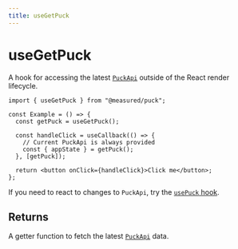 ```yaml
---
title: useGetPuck
---
```


# useGetPuck

A hook for accessing the latest [`PuckApi`](/docs/api-reference/puck-api) outside of the React render lifecycle.

```tsx copy
import { useGetPuck } from "@measured/puck";

const Example = () => {
  const getPuck = useGetPuck();

  const handleClick = useCallback(() => {
    // Current PuckApi is always provided
    const { appState } = getPuck();
  }, [getPuck]);

  return <button onClick={handleClick}>Click me</button>;
};
```

If you need to react to changes to `PuckApi`, try the [`usePuck` hook](use-puck).

## Returns

A getter function to fetch the latest [`PuckApi`](/docs/api-reference/puck-api) data.
